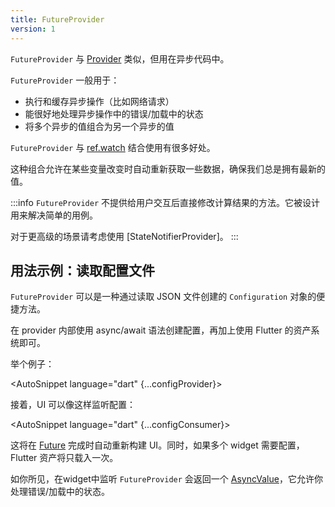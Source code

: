 ```yaml
---
title: FutureProvider
version: 1
---
```



`FutureProvider` 与 [Provider] 类似，但用在异步代码中。

`FutureProvider` 一般用于：

- 执行和缓存异步操作（比如网络请求）
- 能很好地处理异步操作中的错误/加载中的状态
- 将多个异步的值组合为另一个异步的值

`FutureProvider` 与 [ref.watch] 结合使用有很多好处。

这种组合允许在某些变量改变时自动重新获取一些数据，确保我们总是拥有最新的值。

:::info
`FutureProvider` 不提供给用户交互后直接修改计算结果的方法。它被设计用来解决简单的用例。

对于更高级的场景请考虑使用 [StateNotifierProvider]。
:::

## 用法示例：读取配置文件

`FutureProvider` 可以是一种通过读取 JSON 文件创建的 `Configuration` 对象的便捷方法。

在 provider 内部使用 async/await 语法创建配置，再加上使用 Flutter 的资产系统即可。

举个例子：

<AutoSnippet language="dart" {...configProvider}></AutoSnippet>


接着，UI 可以像这样监听配置：

<AutoSnippet language="dart" {...configConsumer}></AutoSnippet>

这将在 [Future] 完成时自动重新构建 UI。同时，如果多个 widget 需要配置，Flutter 资产将只载入一次。

如你所见，在widget中监听 `FutureProvider` 会返回一个 [AsyncValue]，它允许你处理错误/加载中的状态。

[ref.watch]: ../concepts/reading#using-refwatch-to-observe-a-provider
[asyncnotifierprovider]: ./notifier_provider
[provider]: ./provider
[asyncvalue]: https://pub.dev/documentation/riverpod/latest/riverpod/AsyncValue-class.html
[future]: https://api.dart.dev/dart-async/Future-class.html
[family]: ../concepts/modifiers/family
